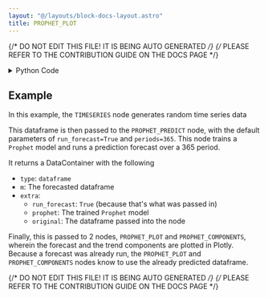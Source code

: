 ```yaml
---
layout: "@/layouts/block-docs-layout.astro"
title: PROPHET_PLOT
---
```


{/* DO NOT EDIT THIS FILE! IT IS BEING AUTO GENERATED */}
{/* PLEASE REFER TO THE CONTRIBUTION GUIDE ON THE DOCS PAGE */}


<PythonDocsDisplay docstring={docstring} />

<details>
<summary>Python Code</summary>

```python
from flojoy import flojoy, run_in_venv, DataFrame, Plotly


@flojoy
@run_in_venv(
    pip_dependencies=[
        "prophet==1.1.5",
    ]
)
def PROPHET_PLOT(default: DataFrame, periods: int = 365) -> Plotly:
    """The PROPHET_PLOT node plots the forecasted trend of the time series data that was passed in.

    This is the output plotly graph from the 'plot_plotly' function from 'prophet.plot'.
    It expects the trained Prophet model from the PROPHET_PREDICT node as input.

    If 'run_forecast' was True in that node, the forecasted dataframe will be available as the 'm' attribute of the default input.
    Otherwise, this will make the predictions on the raw dataframe (in which case it will be the 'm' attribute of the default input).

    You can tell if that forecasted dataframe is available via the 'extra' field of data input, 'run_forecast' (data.extra["run_forecast"]).

    Inputs
    ------
    default : DataFrame
        the DataContainer to be visualized

    data : DataContainer
        the DataContainer that holds the prophet model and forecast data in the 'extra' field

    Parameters
    ----------
    periods : int
        The number of periods out to predict.
        Only used if the node passed into this node (i.e. PROPHET_PREDICT) did NOT return the forecast.
        If the forecast was included in the DataContainer, this parameter will be ignored.

        Default = 365

    Returns
    -------
    Plotly
        the DataContainer containing the Plotly visualization of the prophet model
    """

    import os
    import sys
    import prophet

    import pandas as pd
    import numpy as np

    from prophet.plot import plot_plotly
    from prophet.serialize import model_from_json

    def _make_dummy_dataframe_for_prophet():
        """Generate random time series data to test if prophet works"""
        start_date = pd.Timestamp("2023-01-01")
        end_date = pd.Timestamp("2023-07-20")
        num_days = (end_date - start_date).days + 1
        timestamps = pd.date_range(start=start_date, end=end_date, freq="D")
        data = np.random.randn(num_days)  # Random data points
        df = pd.DataFrame({"ds": timestamps, "ys": data})
        df.rename(
            columns={df.columns[0]: "ds", df.columns[1]: "y"}, inplace=True
        )  # PROPHET model expects first column to be `ds` and second to be `y`
        return df

    def _apply_macos_prophet_hotfix():
        """This is a hotfix for MacOS. See https://github.com/facebook/prophet/issues/2250#issuecomment-1559516328 for more detail"""

        if sys.platform != "darwin":
            return

        # Test if prophet works (i.e. if the hotfix had already been applied)
        try:
            _dummy_df = _make_dummy_dataframe_for_prophet()
            prophet.Prophet().fit(_dummy_df)
        except RuntimeError:
            print("Could not run prophet, applying hotfix...")
        else:
            return

        prophet_dir = prophet.__path__[0]  # type: ignore
        # Get stan dir
        stan_dir = os.path.join(prophet_dir, "stan_model")
        # Find cmdstan-xxxxx dir
        cmdstan_basename = [x for x in os.listdir(stan_dir) if x.startswith("cmdstan")]
        assert len(cmdstan_basename) == 1, "Could not find cmdstan dir"
        cmdstan_basename = cmdstan_basename[0]
        # Run (from stan_dir) : install_name_tool -add_rpath @executable_path/<CMDSTAN_BASENAME>/stan/lib/stan_math/lib/tbb prophet_model.bin
        cmd = f"install_name_tool -add_rpath @executable_path/{cmdstan_basename}/stan/lib/stan_math/lib/tbb prophet_model.bin"
        cwd = os.getcwd()
        os.chdir(stan_dir)
        return_code = os.system(cmd)
        os.chdir(cwd)
        if return_code != 0:
            raise RuntimeError("Could not apply hotfix")

    _apply_macos_prophet_hotfix()

    extra = default.extra
    if not extra or "prophet" not in extra:
        raise ValueError(
            "Prophet model must be available in DataContainer 'extra' key to plot"
        )

    node_name = __name__.split(".")[-1]

    model = model_from_json(extra["prophet"])
    if extra.get("run_forecast") is not None:
        forecast = default.m
    else:
        future = model.make_future_dataframe(periods=periods)
        forecast = model.predict(future)
    fig = plot_plotly(model, forecast)
    fig.update_layout(
        dict(title=node_name, autosize=True, template={}, height=None, width=None),
        overwrite=True,
    )

    return Plotly(fig=fig)

```

[Find this Flojoy Block on GitHub](https://github.com/flojoy-ai/blocks/blob/main/blocks/VISUALIZERS/PLOTLY/PROPHET_PLOT/PROPHET_PLOT.py)

</details>

## Example

<GetHelpWidget />

<AppDisplay app={app} blockName="PROPHET_PLOT" client:visible />

In this example, the `TIMESERIES` node generates random time series data 

This dataframe is then passed to the `PROPHET_PREDICT` node, with the default parameters
of `run_forecast=True` and `periods=365`. This node trains a `Prophet` model and runs a prediction
forecast over a 365 period. 

It returns a DataContainer with the following
* `type`: `dataframe`
* `m`: The forecasted dataframe
* `extra`: 
  * `run_forecast`: `True` (because that's what was passed in)
  * `prophet`: The trained `Prophet` model
  * `original`: The dataframe passed into the node

Finally, this is passed to 2 nodes, `PROPHET_PLOT` and `PROPHET_COMPONENTS`, wherein
the forecast and the trend components are plotted in Plotly. Because a forecast was already run,
the `PROPHET_PLOT` and `PROPHET_COMPONENTS` nodes know to use the already predicted dataframe.


{/* DO NOT EDIT THIS FILE! IT IS BEING AUTO GENERATED */}
{/* PLEASE REFER TO THE CONTRIBUTION GUIDE ON THE DOCS PAGE */}
